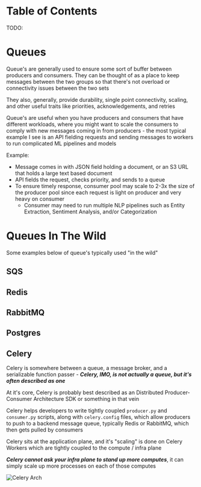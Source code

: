 # Table of Contents
TODO:

# Queues
Queue's are generally used to ensure some sort of buffer between producers and consumers. They can be thought of as a place to keep messages between the two groups so that there's not overload or connectivity issues between the two sets

They also, generally, provide durability, single point connectivity, scaling, and other useful traits like priorities, acknowledgements, and retries

Queue's are useful when you have producers and consumers that have different workloads, where you might want to scale the consumers to comply with new messages coming in from producers - the most typical example I see is an API fielding requests and sending messages to workers to run complicated ML pipelines and models

Example:
- Message comes in with JSON field holding a document, or an S3 URL that holds a large text based document
- API fields the request, checks priority, and sends to a queue
- To ensure timely response, consumer pool may scale to 2-3x the size of the producer pool since each request is light on producer and very heavy on consumer
    - Consumer may need to run multiple NLP pipelines such as Entity Extraction, Sentiment Analysis, and/or Categorization

# Queues In The Wild
Some examples below of queue's typically used "in the wild"

## SQS

## Redis

## RabbitMQ

## Postgres

## Celery
Celery is somewhere between a queue, a message broker, and a serializable function passer - ***Celery, IMO, is not actually a queue, but it's often described as one***

At it's core, Celery is probably best described as an Distributed Producer-Consumer Architecture SDK or something in that vein

Celery helps developers to write tightly coupled `producer.py` and `consumer.py` scripts, along with `celery.config` files, which allow producers to push to a backend message queue, typically Redis or RabbitMQ, which then gets pulled by consumers

Celery sits at the application plane, and it's "scaling" is done on Celery Workers which are tightly coupled to the compute / infra plane

***Celery cannot ask your infra plane to stand up more computes***, it can simply scale up more processes on each of those computes

![Celery Arch](./images/CelerySpecific.png)
